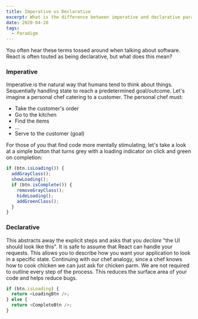 ```yaml
---
title: Imperative vs Declarative 
excerpt: What is the difference between imperative and declarative paradigms? React is declarative, how so...
date: 2020-04-20
tags:
  - Paradigm
---
```


You often hear these terms tossed around when talking about software. React is often touted as being declarative, but what does this mean?

### Imperative
Imperative is the natural way that humans tend to think about things. Sequentially handling state to reach a predetermined goal/outcome. Let's imagine a personal chef catering to a customer. The personal chef must:
- Take the customer's order
- Go to the kitchen
- Find the items
- ...
- Serve to the customer (goal)

For those of you that find code more mentally stimulating, let's take a look at a simple button that turns grey with a loading indicator on click and green on completion:
```js
if (btn.isLoading()) {
  addGrayClass();
  showLoading();
  if (btn.isComplete()) {
    removeGrayClass();
    hideLoading();
    addGreenClass();
  }
}
```

### Declarative
This abstracts away the explicit steps and asks that you *declare* "the UI should look like this". It is safe to assume that React can handle your requests. This allows you to describe how you want your application to look in a specific state. Continuing with our chef analogy, since a chef knows how to cook chicken we can just ask for chicken parm. We are not required to outline every step of the process. This reduces the surface area of your code and helps reduce bugs.
```js
if (btn.isLoading) {
  return <LoadingBtn />;
} else {
  return <CompleteBtn />;
}
```
